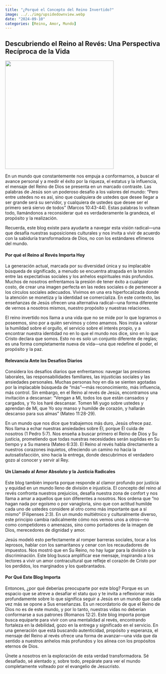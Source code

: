 ```yaml
---
title: "¿Porqué el Concepto del Reino Invertido?"
image: ../../img/upsidedownview.webp
date: "2024-09-10"
categories: [Reino, Amor, Mundo]
---
```


## Descubriendo el Reino al Revés: Una Perspectiva Recíproca de la Vida

![](/posts/img/upsidedownview.webp){fig-align="center" width="350"}

En un mundo que constantemente nos empuja a conformarnos, a buscar el avance personal y a medir el éxito por la riqueza, el estatus y la influencia, el mensaje del Reino de Dios se presenta en un marcado contraste. Las palabras de Jesús son un poderoso desafío a los valores del mundo: “Pero entre ustedes no es así, sino que cualquiera de ustedes que desee llegar a ser grande será su servidor, y cualquiera de ustedes que desee ser el primero será siervo de todos” (Marcos 10:43-44). Estas palabras lo voltean todo, llamándonos a reconsiderar qué es verdaderamente la grandeza, el propósito y la realización.

Recuerda, este blog existe para ayudarte a navegar esta visión radical—una que desafía nuestras suposiciones culturales y nos invita a vivir de acuerdo con la sabiduría transformadora de Dios, no con los estándares efímeros del mundo.

#### Por qué el Reino al Revés Importa Hoy

La generación actual, marcada por su diversidad única y su implacable búsqueda de significado, a menudo se encuentra atrapada en la tensión entre las expectativas sociales y los anhelos espirituales más profundos. Muchos de nosotros enfrentamos la presión de tener éxito a cualquier costo, de crear una imagen perfecta en las redes sociales o de pertenecer a los círculos sociales adecuados. Vivimos en una era hiperfocalizada donde la atención se monetiza y la identidad se comercializa. En este contexto, las enseñanzas de Jesús ofrecen una alternativa radical—una forma diferente de vernos a nosotros mismos, nuestro propósito y nuestras relaciones.

El reino invertido nos llama a una vida que no se mide por lo que logramos o poseemos, sino por a quién servimos y cómo amamos. Nos insta a valorar la humildad sobre el orgullo, el servicio sobre el interés propio, y a encontrar nuestra identidad no en lo que el mundo nos dice, sino en lo que Cristo declara que somos. Esto no es solo un conjunto diferente de reglas; es una forma completamente nueva de vida—una que redefine el poder, el propósito y la paz.

#### Relevancia Ante los Desafíos Diarios

Considera los desafíos diarios que enfrentamos: navegar las presiones laborales, las responsabilidades familiares, las injusticias sociales y las ansiedades personales. Muchas personas hoy en día se sienten agotadas por la implacable búsqueda de "más"—más reconocimiento, más influencia, más control. Sin embargo, en el Reino al revés de Jesús, encontramos una invitación a descansar: “Vengan a Mí, todos los que están cansados y cargados, y Yo los haré descansar. Tomen Mi yugo sobre ustedes y aprendan de Mí, que Yo soy manso y humilde de corazón, y hallarán descanso para sus almas” (Mateo 11:28-29).

En un mundo que nos dice que trabajemos más duro, Jesús ofrece paz. Nos llama a echar nuestras ansiedades sobre Él, porque Él cuida de nosotros (1 Pedro 5:7). Nos enseña a buscar primero el Reino de Dios y Su justicia, prometiendo que todas nuestras necesidades serán suplidas en Su tiempo y a Su manera (Mateo 6:33). El Reino al revés habla directamente a nuestros corazones inquietos, ofreciendo un camino no hacia la autosatisfacción, sino hacia la entrega, donde descubrimos el verdadero gozo al conocer y servir al Rey.

#### Un Llamado al Amor Absoluto y la Justicia Radicales

Este blog también importa porque responde al clamor profundo por justicia y equidad en un mundo lleno de división e injusticia. El concepto del reino al revés confronta nuestros prejuicios, desafía nuestra zona de confort y nos llama a amar a aquellos que son diferentes a nosotros. Nos ordena que “no hagan nada por egoísmo o por vanagloria, sino que con actitud humilde cada uno de ustedes considere al otro como más importante que a sí mismo” (Filipenses 2:3). En un mundo multiétnico y culturalmente diverso, este principio cambia radicalmente cómo nos vemos unos a otros—no como competidores o amenazas, sino como portadores de la imagen de Dios, merecedores de dignidad y amor.

Jesús modeló esto perfectamente al romper barreras sociales, tocar a los leprosos, hablar con los samaritanos y cenar con los recaudadores de impuestos. Nos mostró que en Su Reino, no hay lugar para la división o la discriminación. Este blog busca amplificar ese mensaje, inspirando a los lectores a vivir un amor contracultural que refleje el corazón de Cristo por los perdidos, los marginados y los quebrantados.

#### Por Qué Este Blog Importa

Entonces, ¿por qué deberías preocuparte por este blog? Porque es un espacio que se atreve a desafiar el statu quo y te invita a reflexionar más profundamente sobre lo que significa seguir a Jesús en un mundo que cada vez más se opone a Sus enseñanzas. Es un recordatorio de que el Reino de Dios no es de este mundo, y por lo tanto, nuestras vidas no deberían conformarse a sus patrones (Romanos 12:2). Este blog importa porque busca equiparte para vivir con una mentalidad al revés, encontrando fortaleza en la debilidad, gozo en la entrega y significado en el servicio. En una generación que está buscando autenticidad, propósito y esperanza, el mensaje del Reino al revés ofrece una forma de avanzar—una vida que da sentido a nuestros anhelos más profundos y los alinea con los propósitos eternos de Dios.

Únete a nosotros en la exploración de esta verdad transformadora. Sé desafiado, sé alentado y, sobre todo, prepárate para ver el mundo completamente volteado por el evangelio de Jesucristo.
